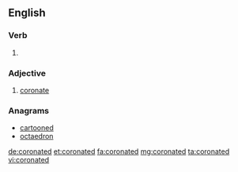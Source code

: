 ==English==

===Verb===
{{head|en}}

# {{en-past of|coronate}}

===Adjective===
{{en-adj|-}}

# [[coronate]]

===Anagrams===
* [[cartooned#English|cartooned]]
* [[octaedron#English|octaedron]]

[[de:coronated]]
[[et:coronated]]
[[fa:coronated]]
[[mg:coronated]]
[[ta:coronated]]
[[vi:coronated]]